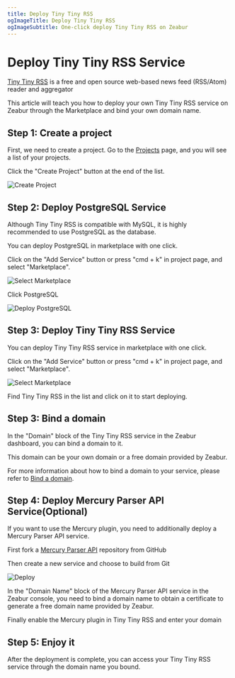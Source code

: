 ```yaml
---
title: Deploy Tiny Tiny RSS
ogImageTitle: Deploy Tiny Tiny RSS
ogImageSubtitle: One-click deploy Tiny Tiny RSS on Zeabur
---
```


<WorkingInProgress />

# Deploy Tiny Tiny RSS Service

[Tiny Tiny RSS](https://tt-rss.org/) is a free and open source web-based news feed (RSS/Atom) reader and aggregator

This article will teach you how to deploy your own Tiny Tiny RSS service on Zeabur through the Marketplace and bind your own domain name.

## Step 1: Create a project

First, we need to create a project. Go to the [Projects](https://dash.zeabur.com/projects) page, and you will see a list of your projects.

Click the "Create Project" button at the end of the list.

![Create Project](/deploy/common/create-project.en-US.png)

## Step 2: Deploy PostgreSQL Service

Although Tiny Tiny RSS is compatible with MySQL, it is highly recommended to use PostgreSQL as the database.

You can deploy PostgreSQL in marketplace with one click.

Click on the "Add Service" button or press "cmd + k" in project page, and select "Marketplace".

![Select Marketplace](/deploy/common/select-service.en-US.png)

Click PostgreSQL

![Deploy PostgreSQL](/marketplace/postgresql/deploy.png)

## Step 3: Deploy Tiny Tiny RSS Service

You can deploy Tiny Tiny RSS service in marketplace with one click.

Click on the "Add Service" button or press "cmd + k" in project page, and select "Marketplace".

![Select Marketplace](/deploy/common/select-service.en-US.png)

Find Tiny Tiny RSS in the list and click on it to start deploying.

## Step 3: Bind a domain

In the "Domain" block of the Tiny Tiny RSS service in the Zeabur dashboard, you can bind a domain to it.

This domain can be your own domain or a free domain provided by Zeabur.

For more information about how to bind a domain to your service, please refer to [Bind a domain](../deploy/domain-binding).

## Step 4: Deploy Mercury Parser API Service(Optional)

If you want to use the Mercury plugin, you need to additionally deploy a Mercury Parser API service.

First fork a [Mercury Parser API](https://github.com/HenryQW/mercury-parser-api) repository from GitHub

Then create a new service and choose to build from Git

![Deploy](/deploy/common/select-service.en-US.png)

In the "Domain Name" block of the Mercury Parser API service in the Zeabur console, you need to bind a domain name to obtain a certificate to generate a free domain name provided by Zeabur.

Finally enable the Mercury plugin in Tiny Tiny RSS and enter your domain

## Step 5: Enjoy it

After the deployment is complete, you can access your Tiny Tiny RSS service through the domain name you bound.
